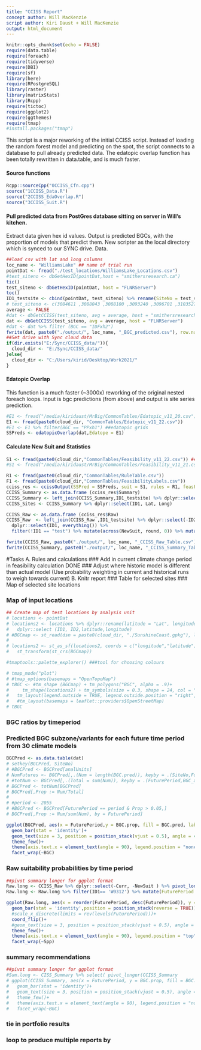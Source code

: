 ```yaml
---
title: "CCISS Report"
concept author: Will MacKenzie
script author: Kiri Daust + Will MacKenzie
output: html_document
---
```



```r
knitr::opts_chunk$set(echo = FALSE)
require(data.table)
require(foreach)
require(tidyverse)
require(DBI)
require(sf)
library(here)
require(RPostgreSQL)
library(raster)
library(matrixStats)
library(Rcpp)
require(tictoc)
require(ggplot2)
require(ggthemes)
require(tmap)
#install.packages("tmap")
```

This script is a major reworking of the initial CCISS script. Instead of loading the random forest model and predicting on the spot, the script connects to a database to pull already predicted data. The edatopic overlap function has been totally rewritten in data.table, and is much faster.

#### Source functions

```r
Rcpp::sourceCpp("0CCISS_Cfn.cpp")
source("1CCISS_Data.R")
source("2CCISS_EdaOverlap.R")
source("3CCISS_Suit.R")
```

#### Pull predicted data from PostGres database sitting on server in Will's kitchen.
Extract data given hex id values. Output is predicted BGCs, with the proportion of models that predict them.
New scripter as the local directory which is synced to our SYNC drive. Data.

```r
##load csv with lat and long columns
loc_name <- "WilliamsLake" ## name of trial run
pointDat <- fread("./test_locations/WilliamsLake_Locations.csv")
#test_siteno <- dbGetHexID(pointDat,host = "smithersresearch.ca")
tic()
test_siteno <- dbGetHexID(pointDat, host = "FLNRServer")
toc()
ID1_testsite <- cbind(pointDat, test_siteno) %>% rename(SiteNo = test_siteno)
# test_siteno <- c(3084611 ,3088043 ,3088100 ,3093240 ,3096701 ,3103527 ,3103529 ,3103530 ,3105299 ,3115525)
average <- FALSE
#dat <- dbGetCCISS(test_siteno, avg = average, host = "smithersresearch.ca")
dat <- dbGetCCISS(test_siteno, avg = average, host = "FLNRServer")
#dat <- dat %>% filter (BGC == "IDFxh2")
fwrite(dat, paste0("./output/", loc_name, "_BGC_predicted.csv"), row.names = FALSE)
##Set drive with Sync cloud data
if(dir.exists("E:/Sync/CCISS_data/")){
  cloud_dir <- "E:/Sync/CCISS_data/"
}else{
  cloud_dir <- "C:/Users/kirid/Desktop/Work2021/"
}

```

#### Edatopic Overlap

This function is a much faster (~3000x) reworking of the original nested foreach loops. Input is bgc predictions (from above) and output is site series prediction.

```r
#E1 <- fread("/media/kiridaust/MrBig/CommonTables/Edatopic_v11_20.csv") 
E1 <- fread(paste0(cloud_dir, "CommonTables/Edatopic_v11_22.csv")) 
#E1 <- E1 %>% filter(BGC == "PPxh1") ##edatopic grids
SSPreds <- edatopicOverlap(dat,Edatope = E1)
```

#### Calculate New Suit and Statistics

```r
S1 <- fread(paste0(cloud_dir,"CommonTables/Feasibility_v11_22.csv")) ##environmental feasibility
#S1 <- fread("/media/kiridaust/MrBig/CommonTables/Feasibility_v11_21.csv") ##environmental feasibility

R1 <- fread(paste0(cloud_dir,"CommonTables/RuleTable.csv"))
F1 <- fread(paste0(cloud_dir,"CommonTables/FeasibilityLabels.csv"))
cciss_res <- ccissOutput(SSPred = SSPreds, suit = S1, rules = R1, feasFlag = F1)
CCISS_Summary <- as.data.frame (cciss_res$Summary)
CCISS_Summary <- left_join(CCISS_Summary,ID1_testsite) %>% dplyr::select(ID1, everything())#%>% filter(!ID1 == "test")
CCISS_Sites <- CCISS_Summary %>% dplyr::select(ID1, Lat, Long)

CCISS_Raw <- as.data.frame (cciss_res$Raw)
CCISS_Raw  <- left_join(CCISS_Raw ,ID1_testsite) %>% dplyr::select(-ID2, -ModAgree, - SuitDiff, -Lat, -Long, -Elev) %>% 
  dplyr::select(ID1, everything()) %>% 
  filter(!ID1 == "test") %>% mutate(across(NewSuit, round, 0)) %>% mutate(across(c(`1`, `2`, `3`, X), round, 2))

fwrite(CCISS_Raw, paste0("./output/", loc_name, "_CCISS_Raw_Table.csv"), row.names = FALSE)
fwrite(CCISS_Summary, paste0("./output/", loc_name, "_CCISS_Summary_Table.csv"), row.names = FALSE)
```
#Tasks
A. Rules and calculations
### Add in current climate change period in feasibility calculation DONE
### Adjust where historic model is different than actual model (Use probability weighting in current and historical runs to weigh towards current)
B. Knitr report
### Table for selected sites 
### Map of selected site locations

### Map of input locations

```r

## Create map of test locations by analysis unit
# locations <- pointDat
# locations2 <- locations %>% dplyr::rename(latitude = "Lat", longitude = "Long", elevation = "Elev") %>% #
#   dplyr::select (ID1, ID2,latitude,longitude)
# #BGCmap <- st_read(dsn = paste0(cloud_dir, "./SunshineCoast.gpkg"), layer = "BGC_Dissolved")
# 
# locations2 <- st_as_sf(locations2, coords = c("longitude","latitude"), crs = 4326, agr = "constant") %>%
#   st_transform(st_crs(BGCmap))

```

```r
#tmaptools::palette_explorer() ###tool for choosing colours

# tmap_mode("plot")
# #tmap_options(basemaps = "OpenTopoMap")
# tBGC <- #tm_shape (BGCmap) + tm_polygons("BGC", alpha = .9)+
#     tm_shape(locations2) + tm_symbols(size = 0.3, shape = 24, col = "BGC_analysis")+
#   tm_layout(legend.outside = TRUE, legend.outside.position = "right", legend.stack = "vertical")
#   #tm_layout(basemaps = leaflet::providers$OpenStreetMap)
# tBGC

```
### BGC ratios by timeperiod
### Predicted BGC subzone/variants for each future time period from 30 climate models

```r
BGCPred <- as.data.table(dat)
# setkey(BGCPred, SiteNo)
# #BGCPred <- BGCPred[analUnits]
# NumFutures <- BGCPred[,.(Num = length(BGC.pred)), keyby = .(SiteNo,FuturePeriod)]
# #totNum <- BGCPred[,.(Total = sum(Num)), keyby = .(FuturePeriod,BGC_analysis)]
# BGCPred <- totNum[BGCPred]
# BGCPred[,Prop := Num/Total]
# 
# #period <- 2055
# #BGCPred <- BGCPred[FuturePeriod == period & Prop > 0.05,]
# BGCPred[,Prop := Num/sum(Num), by = FuturePeriod]

ggplot(BGCPred, aes(x = FuturePeriod,y = BGC.prop, fill = BGC.pred, label = BGC.pred))+
  geom_bar(stat = 'identity')+
  geom_text(size = 3, position = position_stack(vjust = 0.5), angle = 45)+
  theme_few()+
  theme(axis.text.x = element_text(angle = 90), legend.position = "none") +
  facet_wrap(~BGC)
```
### Raw suitability probabilities by time period
```r
##pivot summary longer for ggplot format
Raw.long <- CCISS_Raw %>% dplyr::select(-Curr, -NewSuit ) %>% pivot_longer(cols = c(`1`, `2`, `3`, X), names_to = "feas", values_to = "prob", values_drop_na = FALSE)
Raw.long <- Raw.long %>% filter(ID1== 'W0312') %>% mutate(FuturePeriod = factor(FuturePeriod))

ggplot(Raw.long, aes(x = reorder(FuturePeriod, desc(FuturePeriod)), y = prob, fill = feas))+
  geom_bar(stat = 'identity',position = position_stack(reverse = TRUE))+
  #scale_x_discrete(limits = rev(levels(FuturePeriod)))+
  coord_flip()+
  #geom_text(size = 3, position = position_stack(vjust = 0.5), angle = 45)+
  theme_few()+
  theme(axis.text.x = element_text(angle = 90), legend.position = "top") +
  facet_wrap(~Spp)
```


### summary recommendations
```r
##pivot summary longer for ggplot format
#Sum.long <- CISS_Summary %>% select( pivot_longer(CCISS_Summary
# ggplot(CCISS_Summary, aes(x = FuturePeriod, y = BGC.prop, fill = BGC.pred, label = BGC.pred))+
#   geom_bar(stat = 'identity')+
#   geom_text(size = 3, position = position_stack(vjust = 0.5), angle = 45)+
#   theme_few()+
#   theme(axis.text.x = element_text(angle = 90), legend.position = "none") +
#   facet_wrap(~BGC)
```




### tie in portfolio results
### loop to produce multiple reports by 